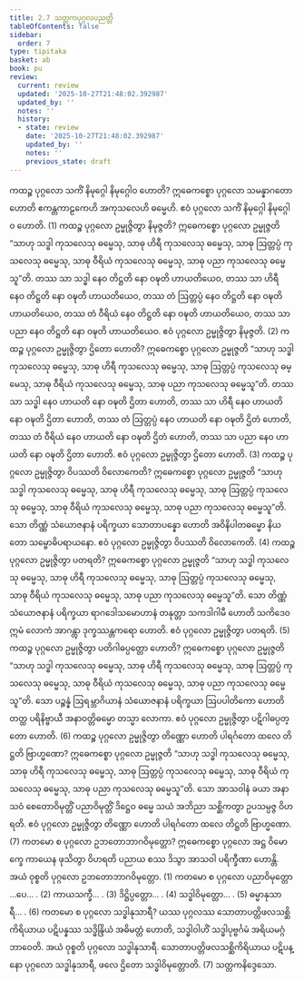 ```yaml
---
title: 2.7 သတ္တကပုဂ္ဂလပညတ္တိ
tableOfContents: false
sidebar:
  order: 7
type: tipitaka
basket: ab
book: pu
review:
  current: review
  updated: '2025-10-27T21:48:02.392987'
  updated_by: ''
  notes: ''
  history:
  - state: review
    date: '2025-10-27T21:48:02.392987'
    updated_by: ''
    notes: ''
    previous_state: draft
---
```



<ReviewStatus review={frontmatter.review} showDetails={true} />

<HypothesisAnnotation frontmatter={frontmatter} />

<DynamicBreadcrumb />

<Division number="203" book="pu" e="ch" v="31" p="181">

<Paragraph number="519" book="pu">
ကထဉ္စ ပုဂ္ဂလော သကိံ နိမုဂ္ဂေါ နိမုဂ္ဂေါဝ ဟောတိ? ဣဓေကစ္စော ပုဂ္ဂလော သမန္နာဂတော ဟောတိ ဧကန္တကာဠကေဟိ အကုသလေဟိ ဓမ္မေဟိ. ဧဝံ ပုဂ္ဂလော သကိံ နိမုဂ္ဂေါ နိမုဂ္ဂေါဝ ဟောတိ. (1)
</Paragraph>

<Paragraph number="520" book="pu">
ကထဉ္စ ပုဂ္ဂလော ဥမ္မုဇ္ဇိတွာ နိမုဇ္ဇတိ? ဣဓေကစ္စော ပုဂ္ဂလော ဥမ္မုဇ္ဇတိ “သာဟု သဒ္ဓါ ကုသလေသု ဓမ္မေသု, သာဓု ဟိရီ ကုသလေသု ဓမ္မေသု, သာဓု ဩတ္တပ္ပံ ကုသလေသု ဓမ္မေသု, သာဓု ဝီရိယံ ကုသလေသု ဓမ္မေသု, သာဓု ပညာ ကုသလေသု ဓမ္မေသူ”တိ. တဿ သာ သဒ္ဓါ နေဝ တိဋ္ဌတိ နော ဝဍ္ဎတိ ဟာယတိယေဝ, တဿ သာ ဟိရီ နေဝ တိဋ္ဌတိ နော ဝဍ္ဎတိ ဟာယတိယေဝ, တဿ တံ ဩတ္တပ္ပံ နေဝ တိဋ္ဌတိ နော ဝဍ္ဎတိ ဟာယတိယေဝ, တဿ တံ ဝီရိယံ နေဝ တိဋ္ဌတိ နော ဝဍ္ဎတိ ဟာယတိယေဝ, တဿ သာ ပညာ နေဝ တိဋ္ဌတိ နော ဝဍ္ဎတိ ဟာယတိယေဝ. ဧဝံ ပုဂ္ဂလော ဥမ္မုဇ္ဇိတွာ နိမုဇ္ဇတိ. (2)
</Paragraph>

<Paragraph number="521" book="pu">
ကထဉ္စ ပုဂ္ဂလော ဥမ္မုဇ္ဇိတွာ ဌိတော ဟောတိ? ဣဓေကစ္စော ပုဂ္ဂလော ဥမ္မုဇ္ဇတိ “သာဟု သဒ္ဓါ ကုသလေသု ဓမ္မေသု, သာဓု ဟိရီ ကုသလေသု ဓမ္မေသု, သာဓု ဩတ္တပ္ပံ ကုသလေသု ဓမ္မေသု, သာဓု ဝီရိယံ ကုသလေသု ဓမ္မေသု, သာဓု ပညာ ကုသလေသု ဓမ္မေသူ”တိ. တဿ သာ သဒ္ဓါ နေဝ ဟာယတိ နော ဝဍ္ဎတိ ဌိတာ ဟောတိ, တဿ သာ ဟိရီ နေဝ ဟာယတိ နော ဝဍ္ဎတိ ဌိတာ ဟောတိ, တဿ တံ ဩတ္တပ္ပံ နေဝ ဟာယတိ နော ဝဍ္ဎတိ ဌိတံ ဟောတိ, တဿ တံ ဝီရိယံ နေဝ ဟာယတိ နော ဝဍ္ဎတိ ဌိတံ ဟောတိ, တဿ သာ ပညာ နေဝ ဟာယတိ နော ဝဍ္ဎတိ ဌိတာ ဟောတိ. ဧဝံ ပုဂ္ဂလော ဥမ္မုဇ္ဇိတွာ ဌိတော ဟောတိ. (3)
</Paragraph>

<Paragraph number="522" book="pu">
ကထဉ္စ ပုဂ္ဂလော ဥမ္မုဇ္ဇိတွာ ဝိပဿတိ ဝိလောကေတိ? ဣဓေကစ္စော ပုဂ္ဂလော ဥမ္မုဇ္ဇတိ “သာဟု သဒ္ဓါ ကုသလေသု ဓမ္မေသု, သာဓု ဟိရီ ကုသလေသု ဓမ္မေသု, သာဓု ဩတ္တပ္ပံ ကုသလေသု ဓမ္မေသု, သာဓု ဝီရိယံ ကုသလေသု ဓမ္မေသု, သာဓု ပညာ ကုသလေသု ဓမ္မေသူ”တိ. သော တိဏ္ဏံ သံယောဇနာနံ ပရိက္ခယာ သောတာပန္နော ဟောတိ အဝိနိပါတဓမ္မော နိယတော သမ္ဗောဓိပရာယနော. ဧဝံ ပုဂ္ဂလော ဥမ္မုဇ္ဇိတွာ ဝိပဿတိ ဝိလောကေတိ. (4)
</Paragraph>

<Paragraph number="523" book="pu">
ကထဉ္စ ပုဂ္ဂလော ဥမ္မုဇ္ဇိတွာ ပတရတိ? ဣဓေကစ္စော ပုဂ္ဂလော ဥမ္မုဇ္ဇတိ “သာဟု သဒ္ဓါ ကုသလေသု ဓမ္မေသု, သာဓု ဟိရီ ကုသလေသု ဓမ္မေသု, သာဓု ဩတ္တပ္ပံ ကုသလေသု ဓမ္မေသု, သာဓု ဝီရိယံ ကုသလေသု ဓမ္မေသု, သာဓု ပညာ ကုသလေသု ဓမ္မေသူ”တိ. သော တိဏ္ဏံ သံယောဇနာနံ ပရိက္ခယာ ရာဂဒေါသမောဟာနံ တနုတ္တာ သကဒါဂါမီ ဟောတိ သကိဒေဝ ဣမံ လောကံ အာဂန္တွာ ဒုက္ခဿန္တကရော ဟောတိ. ဧဝံ ပုဂ္ဂလော ဥမ္မုဇ္ဇိတွာ ပတရတိ. (5)
</Paragraph>

<Paragraph number="524" book="pu">
ကထဉ္စ ပုဂ္ဂလော ဥမ္မုဇ္ဇိတွာ ပတိဂါဓပ္ပတ္တော ဟောတိ? ဣဓေကစ္စော ပုဂ္ဂလော ဥမ္မုဇ္ဇတိ “သာဟု သဒ္ဓါ ကုသလေသု ဓမ္မေသု, သာဓု ဟိရီ ကုသလေသု ဓမ္မေသု, သာဓု ဩတ္တပ္ပံ ကုသလေသု ဓမ္မေသု, သာဓု ဝီရိယံ ကုသလေသု ဓမ္မေသု, သာဓု ပညာ ကုသလေသု ဓမ္မေသူ”တိ. သော ပဉ္စန္နံ ဩရမ္ဘာဂိယာနံ သံယောဇနာနံ ပရိက္ခယာ ဩပပါတိကော ဟောတိ တတ္ထ ပရိနိဗ္ဗာယီ အနာဝတ္တိဓမ္မော တသ္မာ လောကာ. ဧဝံ ပုဂ္ဂလော ဥမ္မုဇ္ဇိတွာ ပဋိဂါဓပ္ပတ္တော ဟောတိ. (6)
</Paragraph>

<Paragraph number="525" book="pu">
ကထဉ္စ ပုဂ္ဂလော ဥမ္မုဇ္ဇိတွာ တိဏ္ဏော ဟောတိ ပါရင်္ဂတော ထလေ တိဋ္ဌတိ ဗြာဟ္မဏော? ဣဓေကစ္စော ပုဂ္ဂလော ဥမ္မုဇ္ဇတိ “သာဟု သဒ္ဓါ ကုသလေသု ဓမ္မေသု, သာဓု ဟိရီ ကုသလေသု ဓမ္မေသု, သာဓု ဩတ္တပ္ပံ ကုသလေသု ဓမ္မေသု, သာဓု ဝီရိယံ ကုသလေသု ဓမ္မေသု, သာဓု ပညာ ကုသလေသု ဓမ္မေသူ”တိ. သော အာသဝါနံ ခယာ အနာသဝံ စေတောဝိမုတ္တိံ ပညာဝိမုတ္တိံ ဒိဋ္ဌေဝ ဓမ္မေ သယံ အဘိညာ သစ္ဆိကတွာ ဥပသမ္ပဇ္ဇ ဝိဟရတိ. ဧဝံ ပုဂ္ဂလော ဥမ္မုဇ္ဇိတွာ တိဏ္ဏော ဟောတိ ပါရင်္ဂတော ထလေ တိဋ္ဌတိ ဗြာဟ္မဏော. (7)
</Paragraph>

</Division>
<Division number="204" book="pu" e="ch" v="31" p="183">

<Paragraph number="526" book="pu">
ကတမော စ ပုဂ္ဂလော ဥဘတောဘာဂဝိမုတ္တော? ဣဓေကစ္စော ပုဂ္ဂလော အဋ္ဌ ဝိမောက္ခေ ကာယေန ဖုသိတွာ ဝိဟရတိ ပညာယ စဿ ဒိသွာ အာသဝါ ပရိက္ခီဏာ ဟောန္တိ. အယံ ဝုစ္စတိ ပုဂ္ဂလော ဥဘတောဘာဂဝိမုတ္တော. (1)
</Paragraph>

</Division>
<Division number="205" book="pu" e="ch" v="31" p="183">

<Paragraph number="527" book="pu">
ကတမော စ ပုဂ္ဂလော ပညာဝိမုတ္တော …ပေ… . (2)
</Paragraph>

<Paragraph number="528" book="pu">
ကာယသက္ခီ… . (3)
</Paragraph>

<Paragraph number="529" book="pu">
ဒိဋ္ဌိပ္ပတ္တော… . (4)
</Paragraph>

<Paragraph number="530" book="pu">
သဒ္ဓါဝိမုတ္တော… . (5)
</Paragraph>

<Paragraph number="531" book="pu">
ဓမ္မာနုသာရီ… . (6)
</Paragraph>

</Division>
<Division number="206" book="pu" e="ch" v="31" p="183">

<Paragraph number="532" book="pu">
ကတမော စ ပုဂ္ဂလော သဒ္ဓါနုသာရီ? ယဿ ပုဂ္ဂလဿ သောတာပတ္တိဖလသစ္ဆိကိရိယာယ ပဋိပန္နဿ သဒ္ဓိန္ဒြိယံ အဓိမတ္တံ ဟောတိ, သဒ္ဓါဝါဟိံ သဒ္ဓါပုဗ္ဗင်္ဂမံ အရိယမဂ္ဂံ ဘာဝေတိ. အယံ ဝုစ္စတိ ပုဂ္ဂလော သဒ္ဓါနုသာရီ. သောတာပတ္တိဖလသစ္ဆိကိရိယာယ ပဋိပန္နော ပုဂ္ဂလော သဒ္ဓါနုသာရီ, ဖလေ ဌိတော သဒ္ဓါဝိမုတ္တောတိ. (7)

</Paragraph>
</Division>

<Paragraph number="533" type="center" book="pu">
သတ္တကနိဒ္ဒေသော.
</Paragraph>